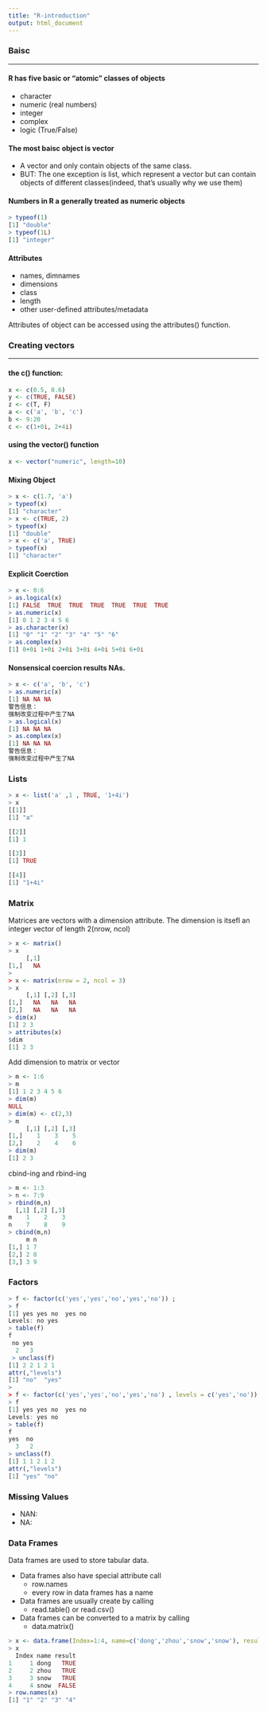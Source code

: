 ```yaml
---
title: "R-introduction"
output: html_document
---
```


### Baisc

---

#### R has five basic or "atomic" classes of objects

- character
- numeric (real numbers)
- integer
- complex
- logic (True/False)

#### The most baisc object is vector

- A vector and only contain objects of the same class.
- BUT: The one exception is list, which represent a vector but can contain objects of different classes(indeed, that's usually why we use them)

#### Numbers in R a generally treated as numeric objects

```R
> typeof(1)
[1] "double"
> typeof(1L)
[1] "integer"
```

#### Attributes

- names, dimnames
- dimensions
- class
- length
- other user-defined attributes/metadata 

Attributes of object can be accessed using the attributes() function.

### Creating vectors

---

#### the c() function:

```R
x <- c(0.5, 0.6)
y <- c(TRUE, FALSE)
z <- c(T, F)
a <- c('a', 'b', 'c')
b <- 9:20
c <- c(1+0i, 2+4i)
```

#### using the vector() function

```R
x <- vector("numeric", length=10)
```

#### Mixing Object

```R
> x <- c(1.7, 'a') 
> typeof(x)
[1] "character"
> x <- c(TRUE, 2)
> typeof(x)
[1] "double"
> x <- c('a', TRUE)
> typeof(x)
[1] "character"
```

#### Explicit Coerction

```R
> x <- 0:6
> as.logical(x)
[1] FALSE  TRUE  TRUE  TRUE  TRUE  TRUE  TRUE
> as.numeric(x)
[1] 0 1 2 3 4 5 6
> as.character(x)
[1] "0" "1" "2" "3" "4" "5" "6"
> as.complex(x)
[1] 0+0i 1+0i 2+0i 3+0i 4+0i 5+0i 6+0i
```

#### Nonsensical coercion results NAs.

```R
> x <- c('a', 'b', 'c')
> as.numeric(x)
[1] NA NA NA
警告信息：
强制改变过程中产生了NA 
> as.logical(x)
[1] NA NA NA
> as.complex(x)
[1] NA NA NA
警告信息：
强制改变过程中产生了NA 
```

### Lists

```R
> x <- list('a' ,1 , TRUE, '1+4i')
> x
[[1]]
[1] "a"

[[2]]
[1] 1

[[3]]
[1] TRUE

[[4]]
[1] "1+4i"
```

### Matrix

Matrices are vectors with a dimension attribute. The dimension is itsefl an integer vector of length 2(nrow, ncol)

```R
> x <- matrix()
> x
     [,1]
[1,]   NA
>
> x <- matrix(nrow = 2, ncol = 3)
> x
     [,1] [,2] [,3]
[1,]   NA   NA   NA
[2,]   NA   NA   NA
> dim(x)
[1] 2 3
> attributes(x)
$dim
[1] 2 3

```

Add dimension to matrix or vector

```R
> m <- 1:6
> m
[1] 1 2 3 4 5 6
> dim(m)
NULL
> dim(m) <- c(2,3)
> m
     [,1] [,2] [,3]
[1,]    1    3    5
[2,]    2    4    6
> dim(m)
[1] 2 3
```

cbind-ing and rbind-ing

```R
> m <- 1:3
> n <- 7:9
> rbind(m,n)
  [,1] [,2] [,3]
m    1    2    3
n    7    8    9
> cbind(m,n)
     m n
[1,] 1 7
[2,] 2 8
[3,] 3 9
```

### Factors


```R
> f <- factor(c('yes','yes','no','yes','no')) ;
> f
[1] yes yes no  yes no 
Levels: no yes
> table(f)
f
 no yes 
  2   3 
 > unclass(f)
[1] 2 2 1 2 1
attr(,"levels")
[1] "no"  "yes"
>
> f <- factor(c('yes','yes','no','yes','no') , levels = c('yes','no')) 
> f
[1] yes yes no  yes no 
Levels: yes no
> table(f)
f
yes  no 
  3   2 
> unclass(f)
[1] 1 1 2 1 2
attr(,"levels")
[1] "yes" "no" 

```

### Missing Values

- NAN: 
- NA:


### Data Frames

Data frames are used to store tabular data.

- Data frames also have special attribute call 
    + row.names
    + every row in data frames has a name
- Data frames are usually create by calling 
    + read.table() or read.csv()
- Data frames can be converted to a matrix by calling 
    + data.matrix()
    
```R
> x <- data.frame(Index=1:4, name=c('dong','zhou','snow','snow'), result=c(T,T,T,F)) ;
> x
  Index name result
1     1 dong   TRUE
2     2 zhou   TRUE
3     3 snow   TRUE
4     4 snow  FALSE
> row.names(x)
[1] "1" "2" "3" "4"
```
